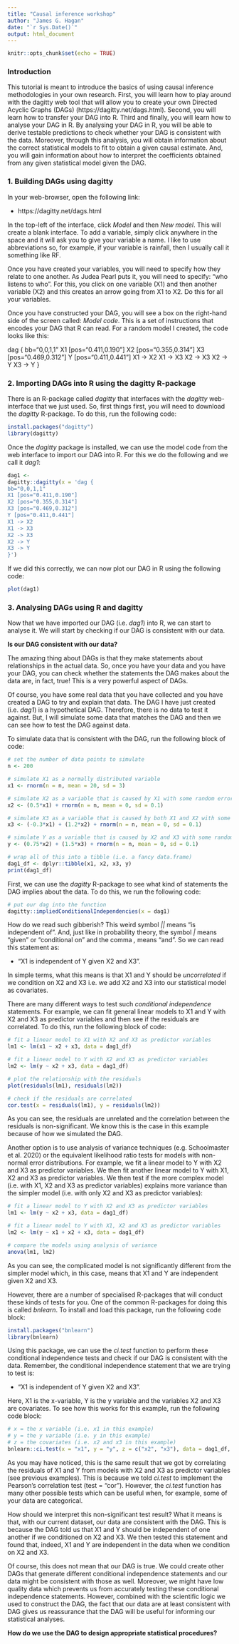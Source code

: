```yaml
---
title: "Causal inference workshop"
author: "James G. Hagan"
date: "`r Sys.Date()`"
output: html_document
---
```


```r
knitr::opts_chunk$set(echo = TRUE)
```

### Introduction

This tutorial is meant to introduce the basics of using causal inference methodologies in your own research. First, you will learn how to play around with the dagitty web tool that will allow you to create your own Directed Acyclic Graphs (DAGs) (https://dagitty.net/dags.html). Second, you will learn how to transfer your DAG into R. Third and finally, you will learn how to analyse your DAG in R. By analysing your DAG in R, you will be able to derive testable predictions to check whether your DAG is consistent with the data. Moreover, through this analysis, you will obtain information about the correct statistical models to fit to obtain a given causal estimate. And, you will gain information about how to interpret the coefficients obtained from any given statistical model given the DAG.

### 1. Building DAGs using dagitty

In your web-browser, open the following link:

+ https://dagitty.net/dags.html

In the top-left of the interface, click *Model* and then *New model*. This will create a blank interface. To add a variable, simply click anywhere in the space and it will ask you to give your variable a name. I like to use abbreviations so, for example, if your variable is rainfall, then I usually call it something like RF.

Once you have created your variables, you will need to specify how they relate to one another. As Judea Pearl puts it, you will need to specify: "who listens to who". For this, you click on one variable (X1) and then another variable (X2) and this creates an arrow going from X1 to X2. Do this for all your variables.

Once you have constructed your DAG, you will see a box on the right-hand side of the screen called: *Model code*. This is a set of instructions that encodes your DAG that R can read. For a random model I created, the code looks like this:

dag {
bb="0,0,1,1"
X1 [pos="0.411,0.190"]
X2 [pos="0.355,0.314"]
X3 [pos="0.469,0.312"]
Y [pos="0.411,0.441"]
X1 -> X2
X1 -> X3
X2 -> X3
X2 -> Y
X3 -> Y
}

### 2. Importing DAGs into R using the dagitty R-package

There is an R-package called *dagitty* that interfaces with the *dagitty* web-interface that we just used. So, first things first, you will need to download the *dagitty* R-package. To do this, run the following code:

```r
install.packages("dagitty")
library(dagitty)
```

Once the *dagitty* package is installed, we can use the model code from the web interface to import our DAG into R. For this we do the following and we call it *dag1*:

```r
dag1 <- 
dagitty::dagitty(x = 'dag {
bb="0,0,1,1"
X1 [pos="0.411,0.190"]
X2 [pos="0.355,0.314"]
X3 [pos="0.469,0.312"]
Y [pos="0.411,0.441"]
X1 -> X2
X1 -> X3
X2 -> X3
X2 -> Y
X3 -> Y
}')
```

If we did this correctly, we can now plot our DAG in R using the following code:

```r
plot(dag1)
```

### 3. Analysing DAGs using R and dagitty

Now that we have imported our DAG (i.e. *dag1*) into R, we can start to analyse it. We will start by checking if our DAG is consistent with our data.

**Is our DAG consistent with our data?**

The amazing thing about DAGs is that they make statements about relationships in the actual data. So, once you have your data and you have your DAG, you can check whether the statements the DAG makes about the data are, in fact, true! This is a very powerful aspect of DAGs.

Of course, you have some real data that you have collected and you have created a DAG to try and explain that data. The DAG I have just created (i.e. *dag1*) is a hypothetical DAG. Therefore, there is no data to test it against. But, I will simulate some data that matches the DAG and then we can see how to test the DAG against data.

To simulate data that is consistent with the DAG, run the following block of code:

```r
# set the number of data points to simulate
n <- 200

# simulate X1 as a normally distributed variable
x1 <- rnorm(n = n, mean = 20, sd = 3)

# simulate X2 as a variable that is caused by X1 with some random error
x2 <- (0.5*x1) + rnorm(n = n, mean = 0, sd = 0.1)

# simulate X3 as a variable that is caused by both X1 and X2 with some random error
x3 <- (-0.3*x1) + (1.2*x2) + rnorm(n = n, mean = 0, sd = 0.1)

# simulate Y as a variable that is caused by X2 and X3 with some random error
y <- (0.75*x2) + (1.5*x3) + rnorm(n = n, mean = 0, sd = 0.1)

# wrap all of this into a tibble (i.e. a fancy data.frame)
dag1_df <- dplyr::tibble(x1, x2, x3, y)
print(dag1_df)
```

First, we can use the *dagitty* R-package to see what kind of statements the DAG implies about the data. To do this, we run the following code:

```r
# put our dag into the function
dagitty::impliedConditionalIndependencies(x = dag1)
```

How do we read such gibberish? This weird symbol *_||_* means "is independent of". And, just like in probability theory, the symbol *|* means "given" or "conditional on" and the comma *,* means "and". So we can read this statement as:

+ "X1 is independent of Y given X2 and X3".

In simple terms, what this means is that X1 and Y should be *uncorrelated* if we condition on X2 and X3 i.e. we add X2 and X3 into our statistical model as covariates.

There are many different ways to test such *conditional independence* statements. For example, we can fit general linear models to X1 and Y with X2 and X3 as predictor variables and then see if the residuals are correlated. To do this, run the following block of code:

```r
# fit a linear model to X1 with X2 and X3 as predictor variables
lm1 <- lm(x1 ~ x2 + x3, data = dag1_df)

# fit a linear model to Y with X2 and X3 as predictor variables
lm2 <- lm(y ~ x2 + x3, data = dag1_df)

# plot the relationship with the residuals
plot(residuals(lm1), residuals(lm2))

# check if the residuals are correlated
cor.test(x = residuals(lm1), y = residuals(lm2))
```

As you can see, the residuals are unrelated and the correlation between the residuals is non-significant. We know this is the case in this example because of how we simulated the DAG.

Another option is to use analysis of variance techniques (e.g. Schoolmaster et al. 2020) or the equivalent likelihood ratio tests for models with non-normal error distributions. For example, we fit a linear model to Y with X2 and X3 as predictor variables. We then fit another linear model to Y with X1, X2 and X3 as predictor variables. We then test if the more complex model (i.e. with X1, X2 and X3 as predictor variables) explains more variance than the simpler model (i.e. with only X2 and X3 as predictor variables):

```r
# fit a linear model to Y with X2 and X3 as predictor variables
lm1 <- lm(y ~ x2 + x3, data = dag1_df)

# fit a linear model to Y with X1, X2 and X3 as predictor variables
lm2 <- lm(y ~ x1 + x2 + x3, data = dag1_df)

# compare the models using analysis of variance
anova(lm1, lm2)
```
As you can see, the complicated model is not significantly different from the simpler model which, in this case, means that X1 and Y are independent given X2 and X3.

However, there are a number of specialised R-packages that will conduct these kinds of tests for you. One of the common R-packages for doing this is called *bnlearn*. To install and load this package, run the following code block:

```r
install.packages("bnlearn")
library(bnlearn)
```

Using this package, we can use the *ci.test* function to perform these conditional independence tests and check if our DAG is consistent with the data. Remember, the conditional independence statement that we are trying to test is:

+ "X1 is independent of Y given X2 and X3".

Here, X1 is the x-variable, Y is the y variable and the variables X2 and X3 are covariates. To see how this works for this example, run the following code block:

```r
# x = the x variable (i.e. x1 in this example)
# y = the y variable (i.e. y in this example)
# z = the covariates (i.e. x2 and x3 in this example)
bnlearn::ci.test(x = "x1", y = "y", z = c("x2", "x3"), data = dag1_df, test = "cor")
```
As you may have noticed, this is the same result that we got by correlating the residuals of X1 and Y from models with X2 and X3 as predictor variables (see previous examples). This is because we told *ci.test* to implement the Pearson's correlation test (test = "cor"). However, the *ci.test* function has many other possible tests which can be useful when, for example, some of your data are categorical.

How should we interpret this non-significant test result? What it means is that, with our current dataset, our data are consistent with the DAG. This is because the DAG told us that X1 and Y should be independent of one another if we conditioned on X2 and X3. We then tested this statement and found that, indeed, X1 and Y are independent in the data when we condition on X2 and X3.

Of course, this does not mean that our DAG is true. We could create other DAGs that generate different conditional independence statements and our data might be consistent with those as well. Moreover, we might have low quality data which prevents us from accurately testing these conditional independence statements. However, combined with the scientific logic we used to construct the DAG, the fact that our data are at least consistent with DAG gives us reassurance that the DAG will be useful for informing our statistical analyses.

**How do we use the DAG to design appropriate statistical procedures?**













